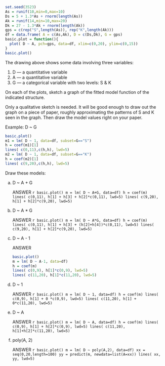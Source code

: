 <!--  Author: Daniel Kaplan -->
<!--  Subject: Shapes of models -->

```r
set.seed(3523)
As = runif(10,min=0,max=10)
Ds = 5 + 1.3*As + rnorm(length(As))
Ak = runif(14,min=10,max=20)
Dk = 27 - 1.3*Ak + rnorm(length(Ak))
gps = c(rep("S",length(As)), rep("K",length(Ak)))
df = data.frame( A = c(As,Ak), D = c(Ds,Dk), G = gps)
basic.plot = function(){
  plot( D ~ A, pch=gps, data=df, xlim=c(0,20), ylim=c(0,15))
}
basic.plot()
```

The drawing above shows some data involving three variables:

#. D --- a quantitative variable
#. A --- a quantitative variable
#. G --- a categorical variable with two levels: S & K 

On each of the plots, sketch a graph of the fitted model function of the indicated structure.



Only a qualitative sketch is needed.  It will be good enough to draw out the graph on a piece of paper, roughly approximating the patterns of S and K seen in the graph.  Then draw the model values right on your paper.
  
  

  
  
Example: D ~ G

```r
basic.plot()
m1 = lm( D ~ 1, data=df, subset=G=="S")
h = coef(m1)[1]
lines( c(0,11),c(h,h), lwd=5)
m2 = lm( D ~ 1, data=df, subset=G=="K")
h = coef(m2)[1]
lines( c(9,20),c(h,h), lwd=5)
```


Draw these models:
<!-- begin itemize -->

a. D ~ A + G
    
    ANSWER
    ```r
basic.plot()
m = lm( D ~ A+G, data=df)
h = coef(m)
lines( c(0,11), h[1] + h[3] + h[2]*c(0,11), lwd=5)
lines( c(9,20), h[1] + h[2]*c(9,20), lwd=5)
```

#. D ~ A * G
    
    ANSWER
    ```r
basic.plot()
m = lm( D ~ A*G, data=df)
h = coef(m)
lines( c(0,11), h[1] + h[3] + (h[2]+h[4])*c(0,11), lwd=5)
lines( c(9,20), h[1] + h[2]*c(9,20), lwd=5)
```
#.  D ~ A - 1
       
    ANSWER
    ```r
basic.plot()
m = lm( D ~ A-1, data=df)
h = coef(m)
lines( c(0,9), h[1]*c(0,9), lwd=5)
lines( c(11,20), h[1]*c(11,20), lwd=5)
```
#. D ~ 1
   
    ANSWER
    ```r
basic.plot()
m = lm( D ~ 1, data=df)
h = coef(m)
lines( c(0,9), h[1] + 0 *c(0,9), lwd=5)
lines( c(11,20), h[1] + 0*c(11,20), lwd=5)
```

#. D ~ A
    
    ANSWER
    ```r
basic.plot()
m = lm( D ~ A, data=df)
h = coef(m)
lines( c(0,9), h[1] + h[2]*c(0,9), lwd=5)
lines( c(11,20), h[1]+h[2]*c(11,20), lwd=5)
```
#. poly(A, 2)
    
    ANSWER
    ```r
basic.plot()
m = lm( D ~ poly(A,2), data=df)
xx = seq(0,20,length=100)
yy = predict(m, newdata=list(A=xx))
lines( xx, yy, lwd=5)
```

